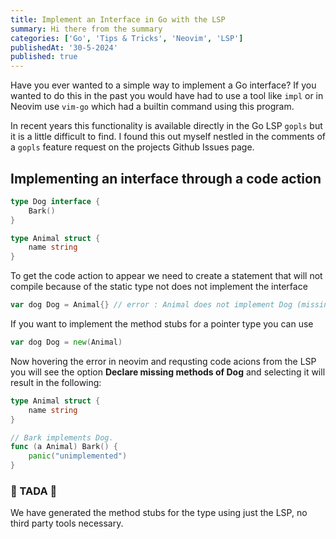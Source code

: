 ```yaml
---
title: Implement an Interface in Go with the LSP
summary: Hi there from the summary
categories: ['Go', 'Tips & Tricks', 'Neovim', 'LSP']
publishedAt: '30-5-2024'
published: true
---
```


<script>import InfoTip from "$lib/components/InfoTip.svelte"</script>

Have you ever wanted to a simple way to implement a Go interface? If you wanted to do this in the past you would have had to use a tool like `impl` or in Neovim use `vim-go` which had a builtin command using this program.

In recent years this functionality is available directly in the Go LSP `gopls` but it is a little difficult to find. I found this out myself nestled in the comments of a `gopls` feature request on the projects Github Issues page.

## Implementing an interface through a code action

```go
type Dog interface {
	Bark()
}

type Animal struct {
	name string
}
```

To get the code action to appear we need to create a statement that will not compile because of the static type not does not implement the interface

```go
var dog Dog = Animal{} // error : Animal does not implement Dog (missing method Bark)
```

<InfoTip>

If you want to implement the method stubs for a pointer type you can use

```go
var dog Dog = new(Animal)
```

</InfoTip>

Now hovering the error in neovim and requsting code acions from the LSP you will see the option **Declare missing methods of Dog** and selecting it will result in the following:

```go
type Animal struct {
	name string
}

// Bark implements Dog.
func (a Animal) Bark() {
	panic("unimplemented")
}
```

### 🎉 TADA 🎉

We have generated the method stubs for the type using just the LSP, no third party tools necessary.
